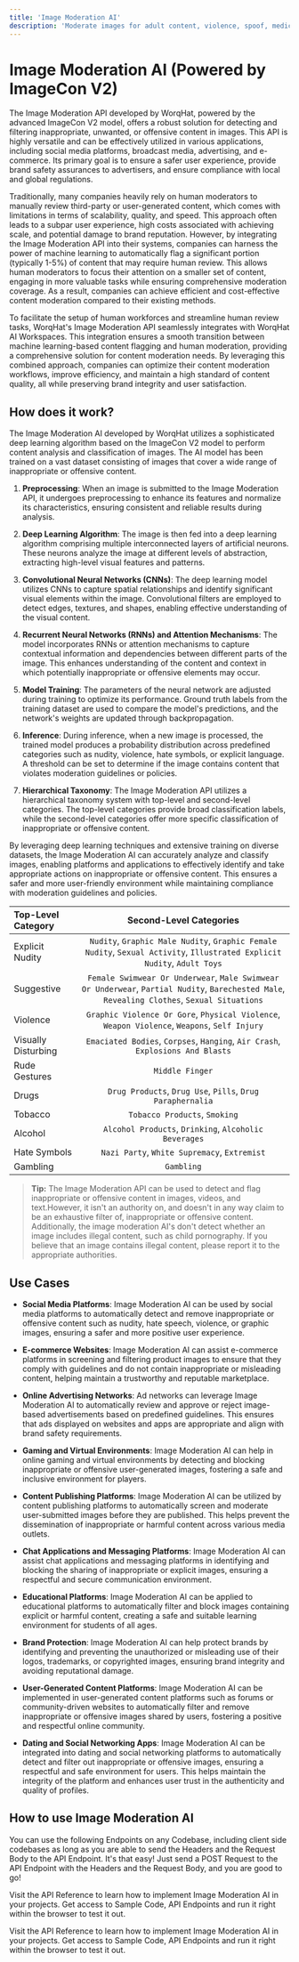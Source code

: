 ```yaml
---
title: 'Image Moderation AI'
description: 'Moderate images for adult content, violence, spoof, medical content, etc.'
---
```


# Image Moderation AI (Powered by ImageCon V2)

The Image Moderation API developed by WorqHat, powered by the advanced ImageCon V2 model, offers a robust solution for detecting and filtering inappropriate, unwanted, or offensive content in images. This API is highly versatile and can be effectively utilized in various applications, including social media platforms, broadcast media, advertising, and e-commerce. Its primary goal is to ensure a safer user experience, provide brand safety assurances to advertisers, and ensure compliance with local and global regulations.

Traditionally, many companies heavily rely on human moderators to manually review third-party or user-generated content, which comes with limitations in terms of scalability, quality, and speed. This approach often leads to a subpar user experience, high costs associated with achieving scale, and potential damage to brand reputation. However, by integrating the Image Moderation API into their systems, companies can harness the power of machine learning to automatically flag a significant portion (typically 1-5%) of content that may require human review. This allows human moderators to focus their attention on a smaller set of content, engaging in more valuable tasks while ensuring comprehensive moderation coverage. As a result, companies can achieve efficient and cost-effective content moderation compared to their existing methods.

To facilitate the setup of human workforces and streamline human review tasks, WorqHat's Image Moderation API seamlessly integrates with WorqHat AI Workspaces. This integration ensures a smooth transition between machine learning-based content flagging and human moderation, providing a comprehensive solution for content moderation needs. By leveraging this combined approach, companies can optimize their content moderation workflows, improve efficiency, and maintain a high standard of content quality, all while preserving brand integrity and user satisfaction.


## How does it work?

The Image Moderation AI developed by WorqHat utilizes a sophisticated deep learning algorithm based on the ImageCon V2 model to perform content analysis and classification of images. The AI model has been trained on a vast dataset consisting of images that cover a wide range of inappropriate or offensive content.

1. **Preprocessing**: When an image is submitted to the Image Moderation API, it undergoes preprocessing to enhance its features and normalize its characteristics, ensuring consistent and reliable results during analysis.

2. **Deep Learning Algorithm**: The image is then fed into a deep learning algorithm comprising multiple interconnected layers of artificial neurons. These neurons analyze the image at different levels of abstraction, extracting high-level visual features and patterns.

3. **Convolutional Neural Networks (CNNs)**: The deep learning model utilizes CNNs to capture spatial relationships and identify significant visual elements within the image. Convolutional filters are employed to detect edges, textures, and shapes, enabling effective understanding of the visual content.

4. **Recurrent Neural Networks (RNNs) and Attention Mechanisms**: The model incorporates RNNs or attention mechanisms to capture contextual information and dependencies between different parts of the image. This enhances understanding of the content and context in which potentially inappropriate or offensive elements may occur.

5. **Model Training**: The parameters of the neural network are adjusted during training to optimize its performance. Ground truth labels from the training dataset are used to compare the model's predictions, and the network's weights are updated through backpropagation.

6. **Inference**: During inference, when a new image is processed, the trained model produces a probability distribution across predefined categories such as nudity, violence, hate symbols, or explicit language. A threshold can be set to determine if the image contains content that violates moderation guidelines or policies.

7. **Hierarchical Taxonomy**: The Image Moderation API utilizes a hierarchical taxonomy system with top-level and second-level categories. The top-level categories provide broad classification labels, while the second-level categories offer more specific classification of inappropriate or offensive content.

By leveraging deep learning techniques and extensive training on diverse datasets, the Image Moderation AI can accurately analyze and classify images, enabling platforms and applications to effectively identify and take appropriate actions on inappropriate or offensive content. This ensures a safer and more user-friendly environment while maintaining compliance with moderation guidelines and policies.

| Top-Level Category | Second-Level Categories |
|:---------| :------------: |
|Explicit Nudity| `Nudity`, `Graphic Male Nudity`, `Graphic Female Nudity`, `Sexual Activity`, `Illustrated Explicit Nudity`, `Adult Toys`|
| Suggestive | `Female Swimwear Or Underwear`, `Male Swimwear Or Underwear`, `Partial Nudity`, `Barechested Male`, `Revealing Clothes`, `Sexual Situations`|
| Violence | `Graphic Violence Or Gore`, `Physical Violence`, `Weapon Violence`, `Weapons`, `Self Injury`|
| Visually Disturbing | `Emaciated Bodies`, `Corpses`, `Hanging`, `Air Crash`, `Explosions And Blasts`|
| Rude Gestures | `Middle Finger`|
| Drugs | `Drug Products`, `Drug Use`, `Pills`, `Drug Paraphernalia`|
| Tobacco | `Tobacco Products`, `Smoking`|
| Alcohol | `Alcohol Products`, `Drinking`, `Alcoholic Beverages`|
| Hate Symbols | `Nazi Party`, `White Supremacy`, `Extremist`|
| Gambling | `Gambling`|

>  **Tip:** The Image Moderation API can be used to detect and flag inappropriate or offensive
content in images, videos, and text.However, it isn't an authority on, and doesn't in any way
claim to be an exhaustive filter of, inappropriate or offensive content. Additionally, the
image moderation AI's don't detect whether an image includes illegal content, such as child
pornography. If you believe that an image contains illegal content, please report it to the
appropriate authorities.

## Use Cases

- **Social Media Platforms**: Image Moderation AI can be used by social media platforms to automatically detect and remove inappropriate or offensive content such as nudity, hate speech, violence, or graphic images, ensuring a safer and more positive user experience.

- **E-commerce Websites**: Image Moderation AI can assist e-commerce platforms in screening and filtering product images to ensure that they comply with guidelines and do not contain inappropriate or misleading content, helping maintain a trustworthy and reputable marketplace.

- **Online Advertising Networks**: Ad networks can leverage Image Moderation AI to automatically review and approve or reject image-based advertisements based on predefined guidelines. This ensures that ads displayed on websites and apps are appropriate and align with brand safety requirements.

- **Gaming and Virtual Environments**: Image Moderation AI can help in online gaming and virtual environments by detecting and blocking inappropriate or offensive user-generated images, fostering a safe and inclusive environment for players.

- **Content Publishing Platforms**: Image Moderation AI can be utilized by content publishing platforms to automatically screen and moderate user-submitted images before they are published. This helps prevent the dissemination of inappropriate or harmful content across various media outlets.

- **Chat Applications and Messaging Platforms**: Image Moderation AI can assist chat applications and messaging platforms in identifying and blocking the sharing of inappropriate or explicit images, ensuring a respectful and secure communication environment.

- **Educational Platforms**: Image Moderation AI can be applied to educational platforms to automatically filter and block images containing explicit or harmful content, creating a safe and suitable learning environment for students of all ages.

- **Brand Protection**: Image Moderation AI can help protect brands by identifying and preventing the unauthorized or misleading use of their logos, trademarks, or copyrighted images, ensuring brand integrity and avoiding reputational damage.

- **User-Generated Content Platforms**: Image Moderation AI can be implemented in user-generated content platforms such as forums or community-driven websites to automatically filter and remove inappropriate or offensive images shared by users, fostering a positive and respectful online community.

- **Dating and Social Networking Apps**: Image Moderation AI can be integrated into dating and social networking platforms to automatically detect and filter out inappropriate or offensive images, ensuring a respectful and safe environment for users. This helps maintain the integrity of the platform and enhances user trust in the authenticity and quality of profiles.


## How to use Image Moderation AI

You can use the following Endpoints on any Codebase, including client side codebases as long as
you are able to send the Headers and the Request Body to the API Endpoint. It's that easy! Just
send a POST Request to the API Endpoint with the Headers and the Request Body, and you are good to go!

Visit the API Reference to learn how to implement Image Moderation AI in your projects. Get access to Sample
Code, API Endpoints and run it right within the browser to test it out.

<Card title="View API Reference to Implement" icon="link" iconType="duotone" color="#ea5a0c"
      href="/api-reference/content-moderation/image-moderation">
  Visit the API Reference to learn how to implement Image Moderation AI in your projects. Get
  access to
  Sample Code, API Endpoints and run it right within the browser to test it out.
</Card>
